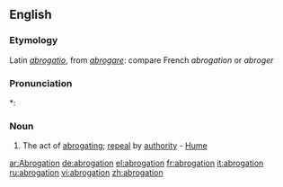 ==English==
===Etymology===
Latin ''[[abrogatio]]'', from ''[[abrogare]]'': compare French ''abrogation'' or ''abroger''

===Pronunciation===
*:{{rhymes|eɪʃǝn}}

===Noun===
{{en-noun}}
#The act of [[abrogating]]; [[repeal]] by [[authority]] - [[Hume]]

[[ar:Abrogation]]
[[de:abrogation]]
[[el:abrogation]]
[[fr:abrogation]]
[[it:abrogation]]
[[ru:abrogation]]
[[vi:abrogation]]
[[zh:abrogation]]